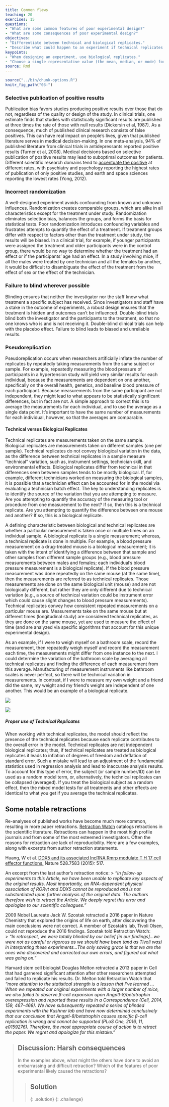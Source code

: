 ```yaml
---
title: Common flaws
teaching: 20
exercises: 15
questions:
- "What are some common features of poor experimental design?"
- "What are some consequences of poor experimental design?"
objectives:
- "Differentiate between technical and biological replicates."
- "Describe what could happen to an experiment if technical replicates are used in place of biological replicates."
keypoints:
- "When designing an experiment, use biological replicates."
- "Choose a single representative value (the mean, median, or mode) for technical replicates."
source: Rmd
---
```


```r
source("../bin/chunk-options.R")
knitr_fig_path("03-")
```

### Selective publication of positive results
Publication bias favors studies producing positive results over those that do not, regardless of the quality or design of the study. In clinical trials, one estimate finds that studies with statistically significant results are published at three times the rate of those with null results (Dickersin et al, 1987). As a consequence, much of published clinical research consists of false positives. This can have real impact on people's lives, given that published literature serves in medical decision-making. In one meta-analysis, 94% of published literature from clinical trials in antidepressants reported positive results (Turner et al, 2008). Medical decisions based on selective publication of positive results may lead to suboptimal outcomes for patients. Different scientific research domains tend to [accentuate the positive](https://www.nature.com/news/485298a-i2-0-jpg-7.4428?article=1.10634) at different rates, with psychiatry and psychology reporting the highest rates of publication of only positive studies, and earth and space sciences reporting the lowest rates (Yong, 2012).

### Incorrect randomization
A well-designed experiment avoids confounding from known and unknown influences. Randomization creates comparable groups, which are alike in all characteristics except for the treatment under study. Randomization eliminates selection bias, balances the groups, and forms the basis for statistical tests. Poor randomization introduces confounding variables and frustrates attempts to quantify the effect of a treatment. If treatment groups differ with respect to factors other than the treatment under study, the results will be biased. In a clinical trial, for example, if younger participants were assigned the treatment and older participants were in the control group, there would be no way to determine whether the treatment had an effect or if the participants' age had an effect. In a study involving mice, if all the males were treated by one technician and all the females by another, it would be difficult to disambiguate the effect of the treatment from the effect of sex or the effect of the technician.

### Failure to blind wherever possible
Blinding ensures that neither the investigator nor the staff know what treatment a specific subject has received. Since investigators and staff have a stake in the outcome of experiments, a robust design ensures that the treatment is hidden and outcomes can't be influenced. Double-blind trials blind both the investigator and the participants to the treatment, so that no one knows who is and is not receiving it. Double-blind clinical trials can help with the placebo effect. Failure to blind leads to biased and unreliable results.

### Pseudoreplication
Pseudoreplication occurs when researchers artificially inflate the number of replicates by repeatedly taking measurements from the same subject or sample. For example, repeatedly measuring the blood pressure of participants in a hypertension study will yield very similar results for each individual, because the measurements are dependent on one another, specifically on the overall health, genetics, and baseline blood pressure of each participant. Because measurements from the same participant are not independent, they might lead to what appears to be statistically significant differences, but in fact are not. A simple approach to correct this is to average the measurements for each individual, and to use the average as a single data point. It's important to have the same number of measurements for each individual, however, so that the averages are comparable.

#### Technical versus Biological Replicates

Technical replicates are measurements taken on the same sample.  Biological replicates are measurements taken on different samples (one per sample).  Technical replicates do not convey biological variation in the data, as the difference between technical replicates in a sample measure “technical” variation, such as, instrument settings, technician skill, and environmental effects.  Biological replicates differ from technical in that differences seen between samples tends to be mostly biological.  If, for example, different technicians worked on measuring the biological samples, it is possible that a technician effect can be accounted for in the model via evaluating a technician batch effect. The key to understanding replicates is to identify the source of the variation that you are attempting to measure. Are you attempting to quantify the accuracy of the measuring tool or procedure from one measurement to the next? If so, then this is a technical replicate. Are you attempting to quantify the difference between one mouse and another? If so, this is a biological replicate.

A defining characteristic between biological and technical replicates are whether a particular measurement is taken once or multiple times on an individual sample.  A biological replicate is a single measurement; whereas, a technical replicate is done in multiple.  For example, a blood pressure measurement on a drug-treated mouse is a biological measurement; it is taken with the intent of identifying a difference between that sample and other samples from different sample groups (e.g., blood pressure measurements between males and females; each individual’s blood pressure measurement is a biological replicate).  If the blood pressure measurement was done repeatedly on the same mouse (at the same time), then the measurements are referred to as technical replicates.  Those measurements are done on the same biological unit (mouse) and are not biologically different, but rather they are only different due to technical variation (e.g., a source of technical variation could be instrument error which could cause slight changes to blood pressure measurements).  Technical replicates convey how consistent repeated measurements on a particular mouse are.  Measurements take on the same mouse but at different times (longitudinal study) are considered technical replicates, as they are done on the same mouse, yet are used to measure the effect of time (and are analyzed via specific algorithms that account for this unique experimental design).

As an example, if I were to weigh myself on a bathroom scale, record the measurement, then repeatedly weigh myself and record the measurement each time, the measurements might differ from one instance to the next. I could determine the variation of the bathroom scale by averaging all technical replicates and finding the difference of each measurement from this average. Manufacturing of measurement instruments like bathroom scales is never perfect, so there will be technical variation in measurements. In contrast, if I were to measure my own weight and a friend did the same, my weight and my friend's weight are independent of one another. This would be an example of a biological replicate. 

![](../fig/technical-replicates.png)

![](../fig/biological-replicates.png)

##### Proper use of Technical Replicates

When working with technical replicates, the model should reflect the presence of the technical replicates because each replicate contributes to the overall error in the model. Technical replicates are not independent biological replicates; thus, if technical replicates are treated as biological replicates it leads to inflation of degrees of freedom and deflation of standard error. Such a mistake will lead to an adjustment of the fundamental statistics used in regression analysis and lead to inaccurate analysis results. To account for this type of error, the subject (or sample number/ID) can be used as a random model term, or, alternatively, the technical replicates can be collapsed (averaged). If you treat the biological subject as a random effect, then the mixed model tests for all treatments and other effects are identical to what you get if you average the technical replicates.

## Some notable retractions
Re-analyses of published works have become much more common, resulting in more paper retractions. [Retraction Watch](https://retractionwatch.com/) catalogs retractions in the scientific literature. Retractions can happen in the most high profile journals and from some of the most esteemed investigators. Often the reasons for retraction are lack of reproducibility. Here are a few examples, along with excerpts from author retraction statements.

Huang, W et al. [DDX5 and its associated lncRNA Rmrp modulate T H 17 cell effector functions.](https://www.nature.com/articles/nature16193) Nature 528.7583 (2015): 517.

An excerpt from the last author's retraction notice:
> *"In follow-up experiments to this Article, we have been unable to replicate key aspects of the original results. Most importantly, an RNA-dependent physical association of RORγt and DDX5 cannot be reproduced and is not substantiated upon further analysis of the original data. The authors therefore wish to retract the Article. We deeply regret this error and apologize to our scientific colleagues."*

2009 Nobel Laureate Jack W. Szostak retracted a 2016 paper in Nature Chemistry that explored the origins of life on earth, after discovering the main conclusions were not correct. A member of Szostak’s lab, Tivoli Olsen, could not reproduce the 2016 findings. Szostak told Retraction Watch:  
> *"In retrospect, we were totally blinded by our belief [in our findings]...we were not as careful or rigorous as we should have been (and as Tivoli was) in interpreting these experiments...The only saving grace is that we are the ones who discovered and corrected our own errors, and figured out what was going on.*"
    
Harvard stem cell biologist Douglas Melton retracted a 2013 paper in Cell that had garnered significant attention after other researchers attempted and failed to replicate his results. Dr. Melton told Retraction Watch that *“more attention to the statistical strength is a lesson that I’ve learned ... When we repeated our original experiments with a larger number of mice, we also failed to observe β-cell expansion upon Angptl-8/betatrophin overexpression and reported these results in a Correspondence (Cell, 2014, 159, 467–468). We have subsequently repeated a series of blinded experiments with the Kushner lab and have now determined conclusively that our conclusion that Angptl-8/betatrophin causes specific β-cell replication is wrong and cannot be supported (PLoS One, 2016, 11, e0159276). Therefore, the most appropriate course of action is to retract the paper. We regret and apologize for this mistake.”* 

> ## Discussion: Harsh consequences
> In the examples above, what might the others have done to avoid an embarrassing and difficult retraction? Which of the features of poor experimental likely caused the retractions?
>
> >
> > ## Solution 
> > 
> >  
> > 
> {: .solution}
{: .challenge}
